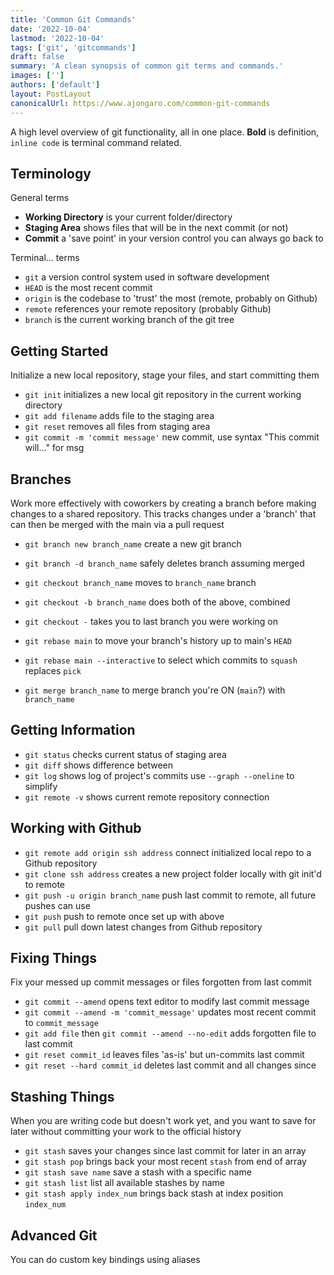 ```yaml
---
title: 'Common Git Commands'
date: '2022-10-04'
lastmod: '2022-10-04'
tags: ['git', 'gitcommands']
draft: false
summary: 'A clean synopsis of common git terms and commands.'
images: ['']
authors: ['default']
layout: PostLayout
canonicalUrl: https://www.ajongaro.com/common-git-commands
---
```


A high level overview of git functionality, all in one place.
**Bold** is definition, `inline code` is terminal command related.

## Terminology

General terms

- **Working Directory** is your current folder/directory
- **Staging Area** shows files that will be in the next commit (or not)
- **Commit** a 'save point' in your version control you can always go back to

Terminal... terms

- `git` a version control system used in software development
- `HEAD` is the most recent commit
- `origin` is the codebase to 'trust' the most (remote, probably on Github)
- `remote` references your remote repository (probably Github)
- `branch` is the current working branch of the git tree

## Getting Started

Initialize a new local repository, stage your files, and start committing them

- `git init` initializes a new local git repository in the current working directory
- `git add filename` adds file to the staging area
- `git reset` removes all files from staging area
- `git commit -m 'commit message'` new commit, use syntax "This commit will..." for msg

## Branches

Work more effectively with coworkers by creating a branch before making changes to a shared repository. This tracks changes under a 'branch' that can then be merged with the main via a pull request

- `git branch new branch_name` create a new git branch
- `git branch -d branch_name` safely deletes branch assuming merged

- `git checkout branch_name` moves to `branch_name` branch
- `git checkout -b branch_name` does both of the above, combined
- `git checkout -` takes you to last branch you were working on

- `git rebase main` to move your branch's history up to main's `HEAD`
- `git rebase main --interactive` to select which commits to `squash` replaces `pick`
- `git merge branch_name` to merge branch you're ON (`main`?) with `branch_name`

## Getting Information

- `git status` checks current status of staging area
- `git diff` shows difference between
- `git log` shows log of project's commits use `--graph --oneline` to simplify
- `git remote -v` shows current remote repository connection

## Working with Github

- `git remote add origin ssh address` connect initialized local repo to a Github repository
- `git clone ssh address` creates a new project folder locally with git init'd to remote
- `git push -u origin branch_name` push last commit to remote, all future pushes can use
- `git push` push to remote once set up with above
- `git pull` pull down latest changes from Github repository

## Fixing Things

Fix your messed up commit messages or files forgotten from last commit

- `git commit --amend` opens text editor to modify last commit message
- `git commit --amend -m 'commit_message'` updates most recent commit to `commit_message`
- `git add file` then `git commit --amend --no-edit` adds forgotten file to last commit
- `git reset commit_id` leaves files 'as-is' but un-commits last commit
- `git reset --hard commit_id` deletes last commit and all changes since

## Stashing Things

When you are writing code but doesn't work yet, and you want to save for later without committing your work to the official history

- `git stash` saves your changes since last commit for later in an array
- `git stash pop` brings back your most recent `stash` from end of array
- `git stash save name` save a stash with a specific name
- `git stash list` list all available stashes by name
- `git stash apply index_num` brings back stash at index position `index_num`

## Advanced Git

You can do custom key bindings using aliases
